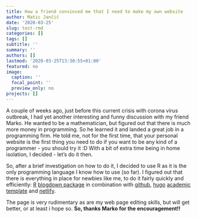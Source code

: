 ```yaml
---
title: How a friend convinced me that I need to make my own website
author: Matic Jančič
date: '2020-03-25'
slug: test-rmd
categories: []
tags: []
subtitle: ''
summary: ''
authors: []
lastmod: '2020-03-25T13:30:55+01:00'
featured: no
image:
  caption: ''
  focal_point: ''
  preview_only: no
projects: []
---
```


A couple of weeks ago, just before this current crisis with corona virus outbreak, I had yet another interesting and funny discussion with my friend Marko. He wanted to be a mathematician, but figured out that there is much more money in programming. So he learned it and landed a great job in a programming firm. He told me, not for the first time, that your personal website is the first thing you need to do if you want to be any kind of a programmer - you should try it :D With a bit of extra time being in home isolation, I decided - let's do it then.

So, after a brief investigation on how to do it, I decided to use R as it is the only programming language I know how to use (so far). I figured out that there is everything in place for newbies like me, to do it fairly quickly and efficiently: [R](https://cran.r-project.org/web/packages/scholar/index.html) [blogdown package](https://bookdown.org/yihui/blogdown/) in combination with [github](.com), [hugo](https://gohugo.io/)  [academic template](https://themes.gohugo.io/academic/) and [netlify](https://www.netlify.com/).

The page is very rudimentary as are my web page editing skills, but will get better, or at least i hope so. **So, thanks Marko for the encouragement!!**